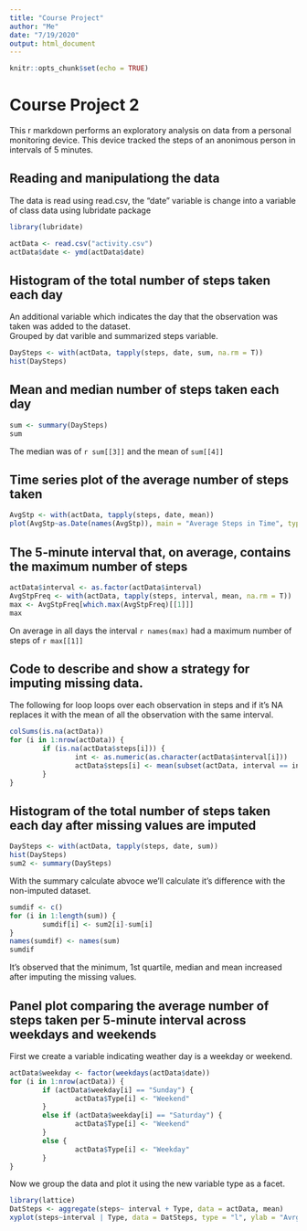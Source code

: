 ```yaml
---
title: "Course Project"
author: "Me"
date: "7/19/2020"
output: html_document
---
```


```r
knitr::opts_chunk$set(echo = TRUE)
```

# Course Project 2
This r markdown performs an exploratory analysis on data from a personal monitoring device. This device tracked the steps of an anonimous person in intervals of 5 minutes. 

## Reading and manipulationg the data

The data is read using read.csv, the "date" variable is change into a variable of class data using lubridate package
```r
library(lubridate)
```


```r
actData <- read.csv("activity.csv")
actData$date <- ymd(actData$date)
```

## Histogram of the total number of steps taken each day

An additional variable which indicates the day that the observation was taken was added to the dataset.  
Grouped by dat varible and summarized steps variable.
```r
DaySteps <- with(actData, tapply(steps, date, sum, na.rm = T))
hist(DaySteps)
```

## Mean and median number of steps taken each day

```r
sum <- summary(DaySteps)
sum
```
The median was of `r sum[[3]]` and the mean of `sum[[4]]`


## Time series plot of the average number of steps taken

```r
AvgStp <- with(actData, tapply(steps, date, mean))
plot(AvgStp~as.Date(names(AvgStp)), main = "Average Steps in Time", type = "l", ylab = "Avg Steps", xlab = "")
```

## The 5-minute interval that, on average, contains the maximum number of steps

```r
actData$interval <- as.factor(actData$interval)
AvgStpFreq <- with(actData, tapply(steps, interval, mean, na.rm = T))
max <- AvgStpFreq[which.max(AvgStpFreq)[[1]]]
max
```
On average in all days the interval `r names(max)` had a maximum number of steps of `r max[[1]]`

## Code to describe and show a strategy for imputing missing data.

The following for loop loops over each observation in steps and if it's NA replaces it with the mean of all the observation with the same interval.
```r
colSums(is.na(actData))
for (i in 1:nrow(actData)) {
        if (is.na(actData$steps[i])) {
                int <- as.numeric(as.character(actData$interval[i]))
                actData$steps[i] <- mean(subset(actData, interval == int)$steps, na.rm = T)
        }
}
```

## Histogram of the total number of steps taken each day after missing values are imputed

```r
DaySteps <- with(actData, tapply(steps, date, sum))
hist(DaySteps)
sum2 <- summary(DaySteps)
```
With the summary calculate abvoce we'll calculate it's difference with the non-imputed dataset.
```r
sumdif <- c()
for (i in 1:length(sum)) {
        sumdif[i] <- sum2[i]-sum[i]
}
names(sumdif) <- names(sum)
sumdif
```
It's observed that the minimum, 1st quartile, median and mean increased after imputing the missing values.

## Panel plot comparing the average number of steps taken per 5-minute interval across weekdays and weekends

First we  create a variable indicating weather day is a weekday or weekend. 
```r
actData$weekday <- factor(weekdays(actData$date))
for (i in 1:nrow(actData)) {
        if (actData$weekday[i] == "Sunday") {
                actData$Type[i] <- "Weekend"
        }
        else if (actData$weekday[i] == "Saturday") {
                actData$Type[i] <- "Weekend"
        }
        else {
                actData$Type[i] <- "Weekday"
        }
}
```
Now we group the data and plot it using the new variable type as a facet. 
```r
library(lattice)
DatSteps <- aggregate(steps~ interval + Type, data = actData, mean)
xyplot(steps~interval | Type, data = DatSteps, type = "l", ylab = "Avrg Steps", xlab = "Interval", scales = list(x = list(cex = 0)))
```

